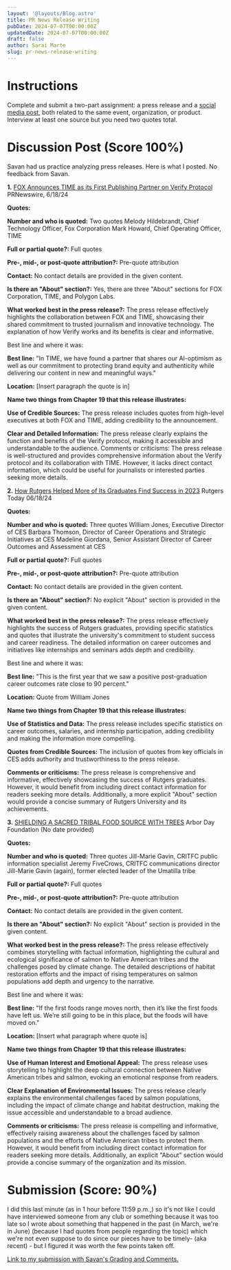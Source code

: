 ```yaml
---
layout: '@layouts/Blog.astro'
title: PR News Release Writing
pubDate: 2024-07-07T00:00:00Z 
updatedDate: 2024-07-07T00:00:00Z 
draft: false
author: Sarai Marte
slug: pr-news-release-writing
---
```



# Instructions



Complete and submit a two-part assignment: a press release and a <a href = "https://www.tweetgen.com/create/tweet.html">social media post</a>, both related to the same event, organization, or product. Interview at least one source but you need two quotes total.  



# Discussion Post (Score 100%)



Savan had us practice analyzing press releases. Here is what I posted. No feedback from Savan. 

<Example>

**1.** <a href = "https://www.prnewswire.com/news-releases/fox-announces-time-as-its-first-publishing-partner-on-verify-protocol-302175275.html">FOX Announces TIME as its First Publishing Partner on Verify Protocol</a> PRNewswire, 6/18/24



**Quotes:**



**Number and who is quoted:** Two quotes
Melody Hildebrandt, Chief Technology Officer, Fox Corporation
Mark Howard, Chief Operating Officer, TIME



**Full or partial quote?:** Full quotes



**Pre-, mid-, or post-quote attribution?:** Pre-quote attribution



**Contact:** No contact details are provided in the given content.



**Is there an "About" section?:** Yes, there are three "About" sections for FOX Corporation, TIME, and Polygon Labs.



**What worked best in the press release?:** The press release effectively highlights the collaboration between FOX and TIME, showcasing their shared commitment to trusted journalism and innovative technology. The explanation of how Verify works and its benefits is clear and informative.



Best line and where it was:



**Best line:** "In TIME, we have found a partner that shares our AI-optimism as well as our commitment to protecting brand equity and authenticity while delivering our content in new and meaningful ways."



**Location:** [Insert paragraph the quote is in]



**Name two things from Chapter 19 that this release illustrates:**



**Use of Credible Sources:** The press release includes quotes from high-level executives at both FOX and TIME, adding credibility to the announcement.



**Clear and Detailed Information:** The press release clearly explains the function and benefits of the Verify protocol, making it accessible and understandable to the audience.
Comments or criticisms: The press release is well-structured and provides comprehensive information about the Verify protocol and its collaboration with TIME. However, it lacks direct contact information, which could be useful for journalists or interested parties seeking more details.



**2.** <a href = "https://www.rutgers.edu/news/how-rutgers-helped-more-its-graduates-find-success-2023"> How Rutgers Helped More of Its Graduates Find Success in 2023</a> Rutgers Today 06/18/24


**Quotes:**



**Number and who is quoted:** Three quotes
William Jones, Executive Director of CES
Barbara Thomson, Director of Career Operations and Strategic Initiatives at CES
Madeline Giordana, Senior Assistant Director of Career Outcomes and Assessment at CES



**Full or partial quote?:** Full quotes



**Pre-, mid-, or post-quote attribution?:** Pre-quote attribution



**Contact:** No contact details are provided in the given content.



**Is there an "About" section?:** No explicit "About" section is provided in the given content.



**What worked best in the press release?:** The press release effectively highlights the success of Rutgers graduates, providing specific statistics and quotes that illustrate the university's commitment to student success and career readiness. The detailed information on career outcomes and initiatives like internships and seminars adds depth and credibility.



Best line and where it was:



**Best line:** "This is the first year that we saw a positive post-graduation career outcomes rate close to 90 percent."



**Location:** Quote from William Jones



**Name two things from Chapter 19 that this release illustrates:**



**Use of Statistics and Data:** The press release includes specific statistics on career outcomes, salaries, and internship participation, adding credibility and making the information more compelling.



**Quotes from Credible Sources:** The inclusion of quotes from key officials in CES adds authority and trustworthiness to the press release.



**Comments or criticisms:** The press release is comprehensive and informative, effectively showcasing the success of Rutgers graduates. However, it would benefit from including direct contact information for readers seeking more details. Additionally, a more explicit "About" section would provide a concise summary of Rutgers University and its achievements.



**3.** <a href="https://www.arborday.org/celebrate/shielding-a-sacred-tribal-food-source-with-trees">SHIELDING A SACRED TRIBAL FOOD SOURCE WITH TREES</a> Arbor Day Foundation (No date provided)



**Quotes:**



**Number and who is quoted:** Three quotes
Jill-Marie Gavin, CRITFC public information specialist
Jeremy FiveCrows, CRITFC communications director
Jill-Marie Gavin (again), former elected leader of the Umatilla tribe



**Full or partial quote?:** Full quotes



**Pre-, mid-, or post-quote attribution?:** Pre-quote attribution



**Contact:** No contact details are provided in the given content.



**Is there an "About" section?:** No explicit "About" section is provided in the given content.



**What worked best in the press release?:** The press release effectively combines storytelling with factual information, highlighting the cultural and ecological significance of salmon to Native American tribes and the challenges posed by climate change. The detailed descriptions of habitat restoration efforts and the impact of rising temperatures on salmon populations add depth and urgency to the narrative.



Best line and where it was:



**Best line:** "If the first foods range moves north, then it’s like the first foods have left us. We’re still going to be in this place, but the foods will have moved on."



**Location:** [Insert what paragraph where quote is]



**Name two things from Chapter 19 that this release illustrates:**



**Use of Human Interest and Emotional Appeal:** The press release uses storytelling to highlight the deep cultural connection between Native American tribes and salmon, evoking an emotional response from readers.



**Clear Explanation of Environmental Issues:** The press release clearly explains the environmental challenges faced by salmon populations, including the impact of climate change and habitat destruction, making the issue accessible and understandable to a broad audience.



**Comments or criticisms:** The press release is compelling and informative, effectively raising awareness about the challenges faced by salmon populations and the efforts of Native American tribes to protect them. However, it would benefit from including direct contact information for readers seeking more details. Additionally, an explicit "About" section would provide a concise summary of the organization and its mission.

</Example>

# Submission (Score: 90%)



I did this last minute (as in 1 hour before 11:59 p.m.,) so it's not like I could have interviewed someone from any club or something because it was too late so I wrote about something that happened in the past (in March, we're in June) (because I had quotes from people regarding the topic) which we're not even suppose to do since our pieces have to be timely- (aka recent) - but I figured it was worth the few points taken off. 



<a href = "https://docs.google.com/document/d/1HTuEadSfYl23nh83mTWHV22eOh3mHDohn4c0k1UIqZ8/edit?usp=sharing"> Link to my submission with Savan's Grading and Comments.</a>